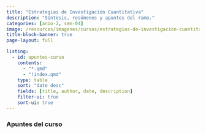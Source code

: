 ```yaml
---
title: "Estrategias de Investigación Cuantitativa"
description: "Síntesis, resúmenes y apuntes del ramo."
categories: [anio-2, sem-04]
image: /resources/imagenes/cursos/estrategias-de-investigacion-cuantitativa.jpg
title-block-banner: true
page-layout: full

listing:
  - id: apuntes-curso
    contents:
      - "*.qmd"
      - "!index.qmd"
    type: table
    sort: "date desc"
    fields: [title, author, date, description]
    filter-ui: true
    sort-ui: true
---
```


### Apuntes del curso
::: {#apuntes-curso}
:::

